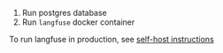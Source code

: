 1. Run postgres database
2. Run `langfuse` docker container

To run langfuse in production, see [self-host instructions](self-host.mdx)
